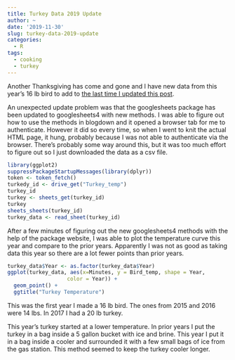```yaml
---
title: Turkey Data 2019 Update
author: ~
date: '2019-11-30'
slug: turkey-data-2019-update
categories: 
  - R
tags: 
  - cooking
  - turkey
---
```


Another Thanksgiving has come and gone and I have new data from this year's 16 lb bird to add to [the last time I updated this post](https://mching.github.io/2017/12/04/turkey-temp-2017/).

An unexpected update problem was that the googlesheets package has been updated to googlesheets4 with new methods. I was able to figure out how to use the methods in blogdown and it opened a browser tab for me to authenticate. However it did so every time, so when I went to knit the actual HTML page, it hung, probably because I was not able to authenticate via the browser. There's probably some way around this, but it was too much effort to figure out so I just downloaded the data as a csv file.

```r
library(ggplot2)
suppressPackageStartupMessages(library(dplyr))
token <- token_fetch()
turkedy_id <- drive_get("Turkey_temp")
turkey_id
turkey <- sheets_get(turkey_id)
turkey
sheets_sheets(turkey_id)
turkey_data <- read_sheet(turkey_id)
```

After a few minutes of figuring out the new googlesheets4 methods with the help of the package website, I was able to plot the temperature curve this year and compare to the prior years. Apparently I was not as good as taking data this year so there are a lot fewer points than prior years.

```r
turkey_data$Year <- as.factor(turkey_data$Year)
ggplot(turkey_data, aes(x=Minutes, y = Bird_temp, shape = Year, 
                   color = Year)) + 
  geom_point() +
  ggtitle("Turkey Temperature")
```

This was the first year I made a 16 lb bird. The ones from 2015 and 2016 were 14 lbs. In 2017 I had a 20 lb turkey. 

This year's turkey started at a lower temperature. In prior years I put the turkey in a bag inside a 5 gallon bucket with ice and brine. This year I put it in a bag inside a cooler and surrounded it with a few small bags of ice from the gas station. This method seemed to keep the turkey cooler longer.

